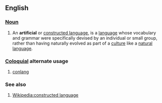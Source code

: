 ==English==

===[[Noun]]===

# An '''artificial''' or [[constructed language]], is a [[language]] whose vocabulary and grammar were specifically devised by an individual or small group, rather than having naturally evolved as part of a [[culture]] like a [[natural language]].

===[[Coloquial]] alternate usage===

# [[conlang]]

===See also===
# [[Wikipedia:constructed language]]